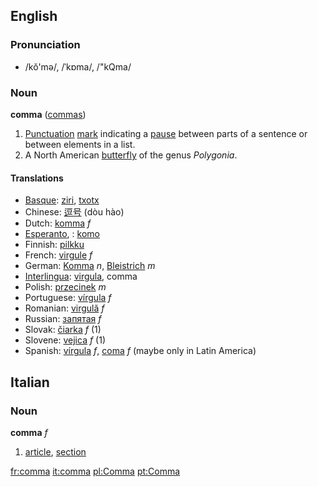 ==English=={{Punctuation marks}}
===Pronunciation===
*/kŏ'mə/, /ˈkɒma/, /"kQma/

===Noun===
'''comma''' ([[commas]])

#[[Punctuation]] [[mark]] indicating a [[pause]] between parts of a sentence or between elements in a list.
#A North American [[butterfly]] of the genus ''Polygonia''.

====Translations====
*[[Basque]]: [[ziri]], [[txotx]]
*Chinese: [[逗号]] (dòu hào)
*Dutch: [[komma]] ''f''
*[[Esperanto]], {{io}}: [[komo]]
*Finnish: [[pilkku]]
*French: [[virgule]] ''f''
*German: [[Komma]] ''n'', [[Bleistrich]] ''m''
*[[Interlingua]]: [[virgula]], comma
*Polish: [[przecinek]] ''m''
*Portuguese: [[vírgula]] ''f''
*Romanian: [[virgulă]] ''f''
*Russian: [[запятая]] ''f''
*Slovak: [[čiarka]] ''f'' (1)
*Slovene: [[vejica]] ''f'' (1)
*Spanish: [[vírgula]] ''f'', [[coma]] ''f'' (maybe only in Latin America)

==Italian==
===Noun===
'''comma''' ''f''

# [[article]], [[section]]

[[fr:comma]]
[[it:comma]]
[[pl:Comma]]
[[pt:Comma]]
